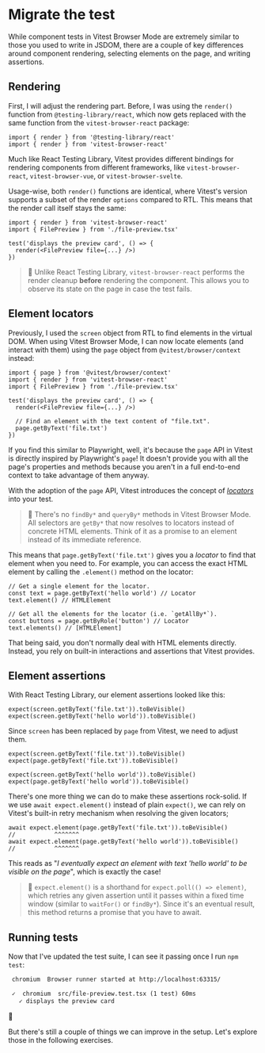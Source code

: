 # Migrate the test

<EpicVideo url="https://www.epicweb.dev/workshops/react-component-testing-with-vitest/vitest-browser-mode/migrate-the-test/solution" />

While component tests in Vitest Browser Mode are extremely similar to those you used to write in JSDOM, there are a couple of key differences around component rendering, selecting elements on the page, and writing assertions.

## Rendering

First, I will adjust the rendering part. Before, I was using the `render()` function from `@testing-library/react`, which now gets replaced with the same function from the `vitest-browser-react` package:

```tsx filename=file-preview.test.tsx remove=1 add=2
import { render } from '@testing-library/react'
import { render } from 'vitest-browser-react'
```

Much like React Testing Library, Vitest provides different bindings for rendering components from different frameworks, like `vitest-browser-react`, `vitest-browser-vue`, or `vitest-browser-svelte`.

Usage-wise, both `render()` functions are identical, where Vitest's version supports a subset of the render `options` compared to RTL. This means that the render call itself stays the same:

```tsx filename=file-preview.test.tsx highlight=5
import { render } from 'vitest-browser-react'
import { FilePreview } from './file-preview.tsx'

test('displays the preview card', () => {
  render(<FilePreview file={...} />)
})
```

> 🦉 Unlike React Testing Library, `vitest-browser-react` performs the render cleanup **before** rendering the component. This allows you to observe its state on the page in case the test fails.

## Element locators

Previously, I used the `screen` object from RTL to find elements in the virtual DOM. When using Vitest Browser Mode, I can now locate elements (and interact with them) using the `page` object from `@vitest/browser/context` instead:

```tsx filename=file-preview.test.tsx add=1 highlight=8-9
import { page } from '@vitest/browser/context'
import { render } from 'vitest-browser-react'
import { FilePreview } from './file-preview.tsx'

test('displays the preview card', () => {
  render(<FilePreview file={...} />)

  // Find an element with the text content of "file.txt".
  page.getByText('file.txt')
})
```

If you find this similar to Playwright, well, it's because the `page` API in Vitest is directly inspired by Playwright's `page`! It doesn't provide you with all the page's properties and methods because you aren't in a full end-to-end context to take advantage of them anyway.

With the adoption of the `page` API, Vitest introduces the concept of [_locators_](https://playwright.dev/docs/locators) into your test.

> 🦉 There's no `findBy*` and `queryBy*` methods in Vitest Browser Mode. All selectors are `getBy*` that now resolves to locators instead of concrete HTML elements. Think of it as a promise to an element instead of its immediate reference.

This means that `page.getByText('file.txt')` gives you a _locator_ to find that element when you need to. For example, you can access the exact HTML element by calling the `.element()` method on the locator:

```tsx
// Get a single element for the locator.
const text = page.getByText('hello world') // Locator
text.element() // HTMLElement

// Get all the elements for the locator (i.e. `getAllBy*`).
const buttons = page.getByRole('button') // Locator
text.elements() // [HTMLElement]
```

That being said, you don't normally deal with HTML elements directly. Instead, you rely on built-in interactions and assertions that Vitest provides.

## Element assertions

With React Testing Library, our element assertions looked like this:

```tsx filename=file-preview.test.tsx nonumber
expect(screen.getByText('file.txt')).toBeVisible()
expect(screen.getByText('hello world')).toBeVisible()
```

Since `screen` has been replaced by `page` from Vitest, we need to adjust them.

```tsx filename=file-preview.test.tsx nonumber remove=1,4 add=2,5
expect(screen.getByText('file.txt')).toBeVisible()
expect(page.getByText('file.txt')).toBeVisible()

expect(screen.getByText('hello world')).toBeVisible()
expect(page.getByText('hello world')).toBeVisible()
```

There's one more thing we can do to make these assertions rock-solid. If we use `await expect.element()` instead of plain `expect()`, we can rely on Vitest's built-in retry mechanism when resolving the given locators;

```tsx filename=file-preview.test.tsx nonumber
await expect.element(page.getByText('file.txt')).toBeVisible()
//           ^^^^^^^
await expect.element(page.getByText('hello world')).toBeVisible()
//           ^^^^^^^
```

This reads as "_I eventually expect an element with text 'hello world' to be visible on the page_", which is exactly the case!

> 🦉 `expect.element()` is a shorthand for `expect.poll(() => element)`, which retries any given assertion until it passes within a fixed time window (similar to `waitFor()` or `findBy*`). Since it's an eventual result, this method returns a promise that you have to await.

## Running tests

Now that I've updated the test suite, I can see it passing once I run `npm test`:

```txt nonumber nocopy
 chromium  Browser runner started at http://localhost:63315/

 ✓  chromium  src/file-preview.test.tsx (1 test) 60ms
   ✓ displays the preview card
```

:tada:

But there's still a couple of things we can improve in the setup. Let's explore those in the following exercises.
